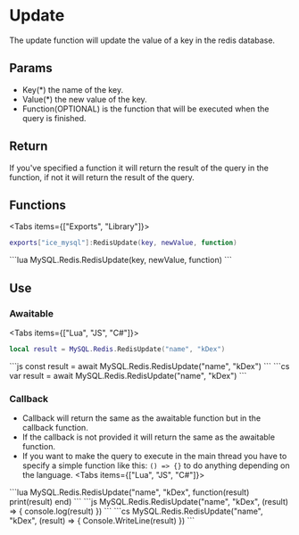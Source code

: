 
# Update
The update function will update the value of a key in the redis database.

## Params
- Key(*) the name of the key.
- Value(*) the new value of the key.
- Function(OPTIONAL) is the function that will be executed when the query is finished.

## Return
If you've specified a function it will return the result of the query in the function, if not it will return the result of the query.

## Functions
<Tabs items={["Exports", "Library"]}>
<Tab>
```lua
exports["ice_mysql"]:RedisUpdate(key, newValue, function)
```
</Tab>
<Tab>
```lua
MySQL.Redis.RedisUpdate(key, newValue, function)
```
</Tab>
</Tabs>

## Use
### Awaitable
<Tabs items={["Lua", "JS", "C#"]}>
<Tab>
```lua
local result = MySQL.Redis.RedisUpdate("name", "kDex")
```
</Tab>
<Tab>
```js
const result = await MySQL.Redis.RedisUpdate("name", "kDex")
```
</Tab>
<Tab>
```cs
var result = await MySQL.Redis.RedisUpdate("name", "kDex")
```
</Tab>
</Tabs>

### Callback
- Callback will return the same as the awaitable function but in the callback function.
- If the callback is not provided it will return the same as the awaitable function.
- If you want to make the query to execute in the main thread you have to specify a simple function like this: `() => {}` to do anything depending on the language.
<Tabs items={["Lua", "JS", "C#"]}>
<Tab>
```lua
MySQL.Redis.RedisUpdate("name", "kDex", function(result)
    print(result)
end)
```
</Tab>
<Tab>
```js
MySQL.Redis.RedisUpdate("name", "kDex", (result) => {
    console.log(result)
})
```
</Tab>
<Tab>
```cs
MySQL.Redis.RedisUpdate("name", "kDex", (result) => {
    Console.WriteLine(result)
})
```
</Tab>
</Tabs>